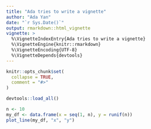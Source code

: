 ```yaml
---
title: "Ada tries to write a vignette"
author: "Ada Yan"
date: "`r Sys.Date()`"
output: rmarkdown::html_vignette
vignette: >
  %\VignetteIndexEntry{Ada tries to write a vignette}
  %\VignetteEngine{knitr::rmarkdown}
  %\VignetteEncoding{UTF-8}
  %\VignetteDepends{devtools}
---
```


```r
knitr::opts_chunk$set(
  collapse = TRUE,
  comment = "#>"
)
```

```r
devtools::load_all()
```

```r
n <- 10
my_df <- data.frame(x = seq(1, n), y = runif(n))
plot_line(my_df, "x", "y")
```
